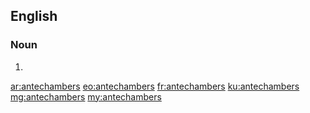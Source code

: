 ==English==

===Noun===
{{head|en|plural}}

# {{plural of|antechamber|lang=en|nocat=1}}

[[ar:antechambers]]
[[eo:antechambers]]
[[fr:antechambers]]
[[ku:antechambers]]
[[mg:antechambers]]
[[my:antechambers]]